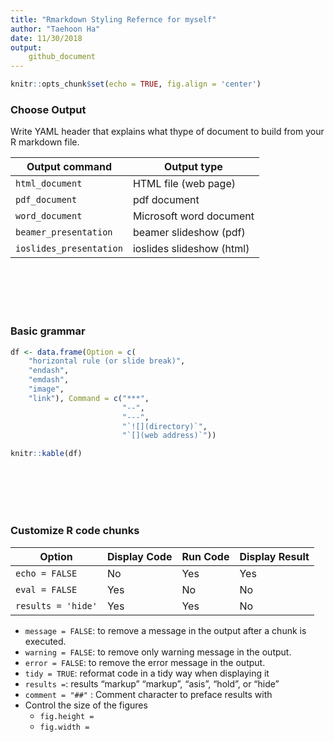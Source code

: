 ```yaml
---
title: "Rmarkdown Styling Refernce for myself"
author: "Taehoon Ha"
date: 11/30/2018
output: 
    github_document
---
```


```r
knitr::opts_chunk$set(echo = TRUE, fig.align = 'center')
```

### Choose Output
Write YAML header that explains what thype of document to build from your R markdown file.

| Output command          | Output type               | 
|-------------------------|---------------------------| 
| `html_document`         | HTML file (web page)      | 
| `pdf_document`          | pdf document              | 
| `word_document`         | Microsoft word document   | 
| `beamer_presentation`   | beamer slideshow (pdf)    | 
| `ioslides_presentation` | ioslides slideshow (html) | 

<br><br><br><br>

### Basic grammar
```r
df <- data.frame(Option = c(
    "horizontal rule (or slide break)",
    "endash",
    "emdash",
    "image",
    "link"), Command = c("***",
                         "--",
                         "---",
                         "`![](directory)`",
                         "`[](web address)`"))

knitr::kable(df)
```

<br><br><br><br>

### Customize R code chunks

| Option             | Display Code | Run Code | Display Result | 
|--------------------|--------------|----------|----------------| 
| `echo = FALSE`     | No           | Yes      | Yes            | 
| `eval = FALSE`     | Yes          | No       | No             | 
| `results = 'hide'` | Yes          | Yes      | No             | 


+ `message = FALSE`: to remove a message in the output after a chunk is executed.
+ `warning = FALSE`: to remove only warning message in the output.
+ `error = FALSE`: to remove the error message in the output.
+ `tidy = TRUE`: reformat code in a tidy way when displaying it
+ `results =`: results "markup" "markup", "asis", "hold", or "hide"
+ `comment = "##"` : Comment character to preface results with
+ Control the size of the figures
    + `fig.height = ` 
    + `fig.width = `
